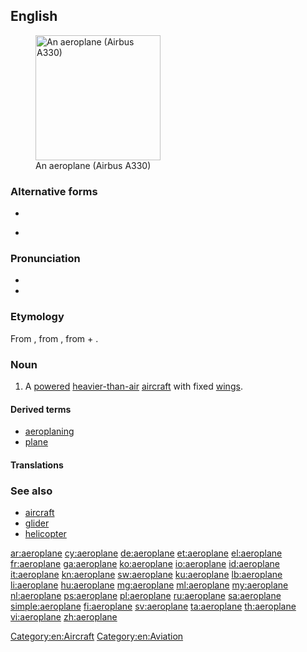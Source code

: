 {{also|aéroplane}}
==English==
[[Image:Egyptair.a330-200.su-gce.arp.jpg|thumb|right|200px|An aeroplane (Airbus A330)]]

===Alternative forms===
* {{l/en|aëroplane}}
* {{l/en|airplane}} {{qualifier|US}}

===Pronunciation===
* {{audio|en-uk-aeroplane.ogg|Audio (UK)}}
* {{IPA|/ˈeə.rə.pleɪn/}}

===Etymology===
From {{etyl|fr|en}} {{term|aéroplane||lang=fr}}, from {{etyl|grc|en}} {{term|ἀερόπλανος||wandering in air|tr=aeroplanos|lang=grc|sc=polytonic}}, from {{term|ἀήρ||air|tr=aēr|lang=grc|sc=polytonic}} + {{term|πλάνος||wandering|tr=planos|lang=grc|sc=polytonic}}.

===Noun===
{{en-noun}}

# {{Australia|New Zealand|South Africa|British}} A [[powered]] [[heavier-than-air]] [[aircraft]] with fixed [[wing]]s.

====Derived terms====
* [[aeroplaning]]
* [[plane]]

====Translations====
{{trans-see|airplane}}

===See also===
* [[aircraft]]
* [[glider]]
* [[helicopter]]

[[Category:en:Aircraft]]
[[Category:en:Aviation]]

[[ar:aeroplane]]
[[cy:aeroplane]]
[[de:aeroplane]]
[[et:aeroplane]]
[[el:aeroplane]]
[[fr:aeroplane]]
[[ga:aeroplane]]
[[ko:aeroplane]]
[[io:aeroplane]]
[[id:aeroplane]]
[[it:aeroplane]]
[[kn:aeroplane]]
[[sw:aeroplane]]
[[ku:aeroplane]]
[[lb:aeroplane]]
[[li:aeroplane]]
[[hu:aeroplane]]
[[mg:aeroplane]]
[[ml:aeroplane]]
[[my:aeroplane]]
[[nl:aeroplane]]
[[ps:aeroplane]]
[[pl:aeroplane]]
[[ru:aeroplane]]
[[sa:aeroplane]]
[[simple:aeroplane]]
[[fi:aeroplane]]
[[sv:aeroplane]]
[[ta:aeroplane]]
[[th:aeroplane]]
[[vi:aeroplane]]
[[zh:aeroplane]]